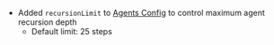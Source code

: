- Added `recursionLimit` to [Agents Config](/docs/configuration/librechat_yaml/object_structure/agents#recursionlimit) to control maximum agent recursion depth
  - Default limit: 25 steps
